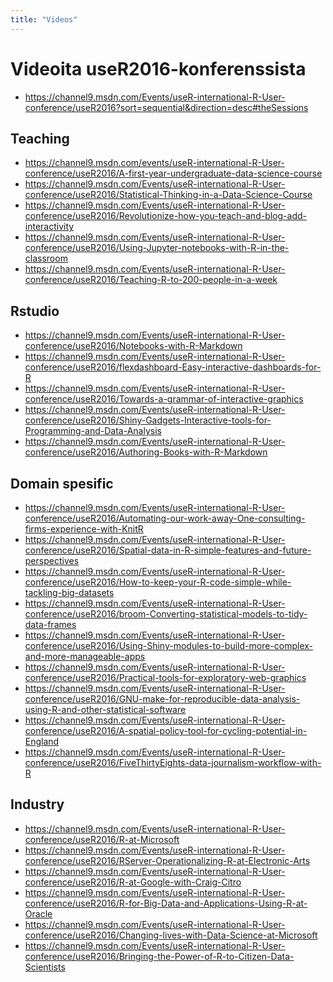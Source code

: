 ```yaml
---
title: "Videos"
---
```


# Videoita useR2016-konferenssista

- <https://channel9.msdn.com/Events/useR-international-R-User-conference/useR2016?sort=sequential&direction=desc#theSessions>


## Teaching

- <https://channel9.msdn.com/events/useR-international-R-User-conference/useR2016/A-first-year-undergraduate-data-science-course>
- <https://channel9.msdn.com/Events/useR-international-R-User-conference/useR2016/Statistical-Thinking-in-a-Data-Science-Course>
- <https://channel9.msdn.com/Events/useR-international-R-User-conference/useR2016/Revolutionize-how-you-teach-and-blog-add-interactivity>
- <https://channel9.msdn.com/Events/useR-international-R-User-conference/useR2016/Using-Jupyter-notebooks-with-R-in-the-classroom>
- <https://channel9.msdn.com/Events/useR-international-R-User-conference/useR2016/Teaching-R-to-200-people-in-a-week>


## Rstudio

- <https://channel9.msdn.com/Events/useR-international-R-User-conference/useR2016/Notebooks-with-R-Markdown>
- <https://channel9.msdn.com/Events/useR-international-R-User-conference/useR2016/flexdashboard-Easy-interactive-dashboards-for-R>
- <https://channel9.msdn.com/Events/useR-international-R-User-conference/useR2016/Towards-a-grammar-of-interactive-graphics>
- <https://channel9.msdn.com/Events/useR-international-R-User-conference/useR2016/Shiny-Gadgets-Interactive-tools-for-Programming-and-Data-Analysis>
- <https://channel9.msdn.com/Events/useR-international-R-User-conference/useR2016/Authoring-Books-with-R-Markdown>

## Domain spesific

- <https://channel9.msdn.com/Events/useR-international-R-User-conference/useR2016/Automating-our-work-away-One-consulting-firms-experience-with-KnitR>
- <https://channel9.msdn.com/Events/useR-international-R-User-conference/useR2016/Spatial-data-in-R-simple-features-and-future-perspectives>
- <https://channel9.msdn.com/Events/useR-international-R-User-conference/useR2016/How-to-keep-your-R-code-simple-while-tackling-big-datasets>
- <https://channel9.msdn.com/Events/useR-international-R-User-conference/useR2016/broom-Converting-statistical-models-to-tidy-data-frames>
- <https://channel9.msdn.com/Events/useR-international-R-User-conference/useR2016/Using-Shiny-modules-to-build-more-complex-and-more-manageable-apps>
- <https://channel9.msdn.com/Events/useR-international-R-User-conference/useR2016/Practical-tools-for-exploratory-web-graphics>
- <https://channel9.msdn.com/Events/useR-international-R-User-conference/useR2016/GNU-make-for-reproducible-data-analysis-using-R-and-other-statistical-software>
- <https://channel9.msdn.com/Events/useR-international-R-User-conference/useR2016/A-spatial-policy-tool-for-cycling-potential-in-England>
- <https://channel9.msdn.com/Events/useR-international-R-User-conference/useR2016/FiveThirtyEights-data-journalism-workflow-with-R>

## Industry

- <https://channel9.msdn.com/Events/useR-international-R-User-conference/useR2016/R-at-Microsoft>
- <https://channel9.msdn.com/Events/useR-international-R-User-conference/useR2016/RServer-Operationalizing-R-at-Electronic-Arts>
- <https://channel9.msdn.com/Events/useR-international-R-User-conference/useR2016/R-at-Google-with-Craig-Citro>
- <https://channel9.msdn.com/Events/useR-international-R-User-conference/useR2016/R-for-Big-Data-and-Applications-Using-R-at-Oracle>
- <https://channel9.msdn.com/Events/useR-international-R-User-conference/useR2016/Changing-lives-with-Data-Science-at-Microsoft>
- <https://channel9.msdn.com/Events/useR-international-R-User-conference/useR2016/Bringing-the-Power-of-R-to-Citizen-Data-Scientists>
